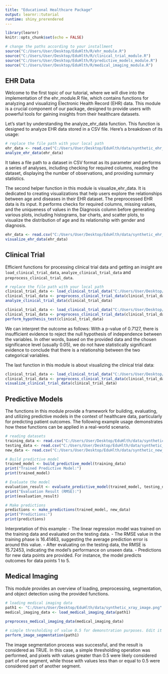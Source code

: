 ```yaml
---
title: "Educational Healthcare Package"
output: learnr::tutorial
runtime: shiny_prerendered
---
```


```r
library(learnr)
knitr::opts_chunk$set(echo = FALSE)
```


```r
# change the paths according to your installment
source("C:/Users/User/Desktop/EduHlth/R/ehr_module.R")
source("C:/Users/User/Desktop/EduHlth/R/clinical_trial_module.R")
source("C:/Users/User/Desktop/EduHlth/R/predictive_models_module.R")
source("C:/Users/User/Desktop/EduHlth/R/medical_imaging_module.R")
```

## EHR Data

Welcome to the first topic of our tutorial, where we will dive into the 
implementation of the ehr_module.R file, which contains functions for analyzing
and visualizing Electronic Health Record (EHR) data. 
This module is a crucial component of our package, designed to provide users 
with powerful tools for gaining insights from their healthcare datasets.

Let's start by understanding the analyze_ehr_data function. 
This function is designed to analyze EHR data stored in a CSV file. 
Here's a breakdown of its usage:

```r
# replace the file path with your local path
ehr_data <- read.csv("C:/Users/User/Desktop/EduHlth/data/synthetic_ehr_data.csv")
analyze_ehr_data(ehr_data)
```


It takes a file path to a dataset in CSV format as its parameter and performs a 
series of analyses, including checking for required columns, reading the dataset,
displaying the number of observations, and providing summary statistics.


The second helper function in this module is visualize_ehr_data. 
It is dedicated to creating visualizations that help users explore the 
relationships between age and diseases in their EHR dataset. The preprocessed
EHR data is its input.
It performs checks for required columns, missing values, and the uniqueness of
values in the Diagnosis column before generating various plots, including 
histograms, bar charts, and scatter plots, to visualize the distribution of age
and its relationship with gender and diagnosis.

```r
ehr_data <- read.csv("C:/Users/User/Desktop/EduHlth/data/synthetic_ehr_data.csv")
visualize_ehr_data(ehr_data)
```

## Clinical Trial

Efficient functions for processing clinical trial data and getting an insight 
are `load_clinical_trial_data`, `analyze_clinical_trial_data` and `preprocess_clinical_trial_data`.

```r
# replace the file path with your local path
clinical_trial_data <- load_clinical_trial_data("C:/Users/User/Desktop/EduHlth/data/clinical_trial_data.csv")
clinical_trial_data <- preprocess_clinical_trial_data(clinical_trial_data)
analyze_clinical_trial_data(clinical_trial_data)
```


```r
clinical_trial_data <- load_clinical_trial_data("C:/Users/User/Desktop/EduHlth/data/clinical_trial_data.csv")
clinical_trial_data <- preprocess_clinical_trial_data(clinical_trial_data)
perform_hypothesis_test(clinical_trial_data)
```

We can interpret the outcome as follows: 
With a p-value of 0.7127, there is insufficient evidence to reject the null 
hypothesis of independence between the variables. In other words, based on the
provided data and the chosen significance level (usually 0.05), we do not have
statistically significant evidence to conclude that there is a relationship 
between the two categorical variables.

The last function in this module is about visualizing the clinical trial data:

```r
clinical_trial_data <- load_clinical_trial_data("C:/Users/User/Desktop/EduHlth/data/clinical_trial_data.csv")
clinical_trial_data <- preprocess_clinical_trial_data(clinical_trial_data)
visualize_clinical_trial_data(clinical_trial_data)
```


## Predictive Models

The functions in this module provide a framework for building, evaluating, and
utilizing predictive models in the context of healthcare data, particularly for
predicting patient outcomes. The following example usage demonstrates how these functions 
can be applied in a real-world scenario.

```r
# reading datasets
training_data <- read.csv("C:/Users/User/Desktop/EduHlth/data/synthetic_training_data.csv")
testing_data <- read.csv("C:/Users/User/Desktop/EduHlth/data/synthetic_test_data.csv")
new_data <- read.csv("C:/Users/User/Desktop/EduHlth/data/synthetic_new_data.csv")

# Build predictive model
trained_model <- build_predictive_model(training_data)
print("Trained Predictive Model:")
print(trained_model)

# Evaluate the model
evaluation_result <- evaluate_predictive_model(trained_model, testing_data)
print("Evaluation Result (RMSE):")
print(evaluation_result)

# Make predictions
predictions <- make_predictions(trained_model, new_data)
print("Predictions:")
print(predictions)
```

Interpretation of this example: 
- The linear regression model was trained on the training data and evaluated on
the testing data.
- The RMSE value in the training phase is 16.41463, suggesting the average 
prediction error is around this value.
- After evaluating on the testing data, the RMSE is 15.72453, indicating the 
model's performance on unseen data.
- Predictions for new data points are provided. For instance, the model predicts
outcomes for data points 1 to 5.


## Medical Imaging

This module provides an overview of loading, preprocessing, segmentation, and 
object detection using the provided functions.

```r
# loading medical imaging data
path1 <- "C:/Users/User/Desktop/EduHlth/data/synthetic_xray_image.png"
medical_imaging_data <- load_medical_imaging_data(path1)
 
preprocess_medical_imaging_data(medical_imaging_data)     

# simple thresholding of value 0.5 for demonstration purposes. Edit it according to your needs
perform_image_segmentation(path1)
```

The image segmentation process was successful, and the result is considered as TRUE.
In this case, a simple thresholding operation was performed, and pixels with 
values greater than 0.5 were likely considered part of one segment, while those 
with values less than or equal to 0.5 were considered part of another segment.
